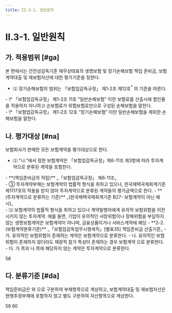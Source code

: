 ```yaml
---
title: II.3-1. 일반원칙
---
```

# II.3-1. 일반원칙

## 가. 적용범위 [#ga]

 본 편에서는 건전성감독기준 재무상태표의 생명보험 및 장기손해보험 책임 준비금, 보험계약대출 및 재보험자산에 대한 평가기준을 정한다.
- ⑴ 장기손해보험의 범위는 「보험업감독규정」 제1-2조 제12호$^{*}$ 의 기준을 따른다.

<Cmt>
  - \* 「보험업감독규정」 제1-2조 11호 “일반손해보험” 이란 보험료를 산출시에 할인율을 적용하지 아니하고 순보험료가 위험보험료만으로 구성된 손해보험을 말한다.<br/>
  - \* 「보험업감독규정」 제1-2조 12호 “장기손해보험” 이란 일반손해보험을 제외한 손해보험을 말한다.
</Cmt>



## 나. 평가대상 [#na]

 보험회사가 판매한 모든 보험계약을 평가대상으로 한다.
- ⑴ “나.”에서 정한 보험계약은 「보험업감독규정」제6-11조 제3항에 따라 투자계약으로 분류된 계약을 포함한다.

<Accordion multiple activeIndex={[]}>
<AccordionTab header="투자계약의 정의(「보험업감독규정」 제6-11조제3항)">
  - **(책임준비금의 적립)** _「보험업감독규정」 제6-11조_<br/>
    - ③ 투자계약부채는 보험계약의 법률적 형식을 취하고 있으나, 한국채택국제회계기준 제1117호의 적용을 받지 않아 투자계약으로 분류된 계약들의 평가금액으로 한다.
  - **(투자계약으로 분류하는 기준)** _(한국채택국제회계기준 B27- 보험계약이 아닌 예시)_<br/>
    - ⑴ 보험계약의 법률적 형식을 취하고 있으나 계약발행자에게 유의적 보험위험을 이전시키지 않는 투자계약. 예를 들면, 기업이 유의적인 사망위험이나 장해위험을 부담하지 않는 생명보험계약은 보험계약이 아니며, 금융상품이거나 서비스계약에 해당
  - **2-2.(보험계약분류기준)** _「보험업감독업무시행세칙」[별표35] 책임준비금 산출기준_
    - 가. 유의적인 보험위험이 존재하는 계약은 보험계약으로 분류한다.
    - 나. 유의적인 보험위험이 존재하지 않더라도 재량적 참가 특성이 존재하는 경우 보험계약 으로 분류한다.
    - 다. 가.목과 나.목에 해당하지 않는 계약은 투자계약으로 분류한다.
</AccordionTab>
</Accordion>

<Cl>58</Cl>

## 다. 분류기준 [#da]

 책임준비금은 <OverlayDemo id="현행추정부채" />와 <OverlayDemo id="위험마진" />으로 구분하여 부채항목으로 계상하고, 보험계약대출 및 재보험자산은 현행추정부채에 포함하지 않고 별도 구분하여 자산항목으로 계상한다.

<Cl>59</Cl>
<Cl>60</Cl>
